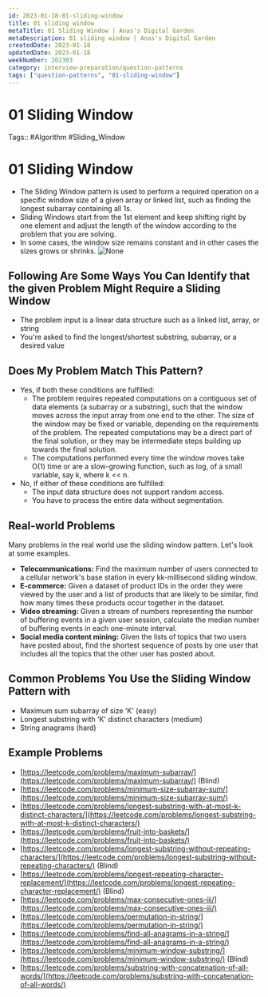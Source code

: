 ```yaml
---
id: 2023-01-18-01-sliding-window
title: 01 sliding window
metaTitle: 01 Sliding Window | Anas's Digital Garden
metaDescription: 01 sliding window | Anas's Digital Garden
createdDate: 2023-01-18
updatedDate: 2023-01-18
weekNumber: 202303
category: interview-preparation/question-patterns
tags: ["question-patterns", "01-sliding-window"]
---
```


# 01 Sliding Window

Tags:: #Algorithm #Sliding_Window

# 01 Sliding Window

- The Sliding Window pattern is used to perform a required operation on a specific window size of a given array or linked list, such as finding the longest subarray containing all 1s.
- Sliding Windows start from the 1st element and keep shifting right by one element and adjust the length of the window according to the problem that you are solving.
- In some cases, the window size remains constant and in other cases the sizes grows or shrinks.
![None](images/2022-09-14_11-30-08.jpg)

## Following Are Some Ways You Can Identify that the given Problem Might Require a Sliding Window

- The problem input is a linear data structure such as a linked list, array, or string
- You're asked to find the longest/shortest substring, subarray, or a desired value

## Does My Problem Match This Pattern?

- Yes, if both these conditions are fulfilled:
    - The problem requires repeated computations on a contiguous set of data elements (a subarray or a substring), such that the window moves across the input array from one end to the other. The size of the window may be fixed or variable, depending on the requirements of the problem. The repeated computations may be a direct part of the final solution, or they may be intermediate steps building up towards the final solution.
    - The computations performed every time the window moves take O(1) time or are a slow-growing function, such as log, of a small variable, say k, where k << n.
- No, if either of these conditions are fulfilled:
    - The input data structure does not support random access.
    - You have to process the entire data without segmentation.

## Real-world Problems

Many problems in the real world use the sliding window pattern. Let's look at some examples.

- **Telecommunications:** Find the maximum number of users connected to a cellular network's base station in every kk-millisecond sliding window.
- **E-commerce:** Given a dataset of product IDs in the order they were viewed by the user and a list of products that are likely to be similar, find how many times these products occur together in the dataset.
- **Video streaming:** Given a stream of numbers representing the number of buffering events in a given user session, calculate the median number of buffering events in each one-minute interval.
- **Social media content mining:** Given the lists of topics that two users have posted about, find the shortest sequence of posts by one user that includes all the topics that the other user has posted about.

## Common Problems You Use the Sliding Window Pattern with

- Maximum sum subarray of size ‘K' (easy)
- Longest substring with ‘K' distinct characters (medium)
- String anagrams (hard)

## Example Problems

- [https://leetcode.com/problems/maximum-subarray/](https://leetcode.com/problems/maximum-subarray/) (Blind)
- [https://leetcode.com/problems/minimum-size-subarray-sum/](https://leetcode.com/problems/minimum-size-subarray-sum/)
- [https://leetcode.com/problems/longest-substring-with-at-most-k-distinct-characters/](https://leetcode.com/problems/longest-substring-with-at-most-k-distinct-characters/)
- [https://leetcode.com/problems/fruit-into-baskets/](https://leetcode.com/problems/fruit-into-baskets/)
- [https://leetcode.com/problems/longest-substring-without-repeating-characters/](https://leetcode.com/problems/longest-substring-without-repeating-characters/) (Blind)
- [https://leetcode.com/problems/longest-repeating-character-replacement/](https://leetcode.com/problems/longest-repeating-character-replacement/) (Blind)
- [https://leetcode.com/problems/max-consecutive-ones-iii/](https://leetcode.com/problems/max-consecutive-ones-iii/)
- [https://leetcode.com/problems/permutation-in-string/](https://leetcode.com/problems/permutation-in-string/)
- [https://leetcode.com/problems/find-all-anagrams-in-a-string/](https://leetcode.com/problems/find-all-anagrams-in-a-string/)
- [https://leetcode.com/problems/minimum-window-substring/](https://leetcode.com/problems/minimum-window-substring/) (Blind)
- [https://leetcode.com/problems/substring-with-concatenation-of-all-words/](https://leetcode.com/problems/substring-with-concatenation-of-all-words/)
